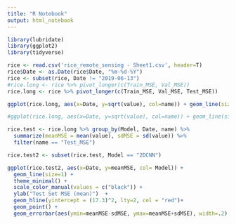 ```yaml
---
title: "R Notebook"
output: html_notebook
---
```


```r
library(lubridate)
library(ggplot2)
library(tidyverse)

rice <- read.csv('rice_remote_sensing - Sheet1.csv', header=T)
rice$Date <- as.Date(rice$Date, "%m-%d-%Y")
rice <- subset(rice, Date != "2019-06-13")
#rice.long <- rice %>% pivot_longer(c(Train_MSE, Val_MSE))
rice.long <- rice %>% pivot_longer(c(Train_MSE, Val_MSE, Test_MSE))

ggplot(rice.long, aes(x=Date, y=sqrt(value), col=name)) + geom_line(size=0.25) + facet_grid(Set~Model) + theme_bw() + geom_hline(yintercept = sqrt(17.3)^2, col="red", lty=2) + scale_color_manual(values = c("black","grey70", "grey50"), name="Dataset", labels=c("Test", "Train", "Validation")) + scale_linetype(name="Fold") + ylab("RMSE") + theme(axis.text.x = element_text(angle = 90, vjust=0.4))#+ geom_point(size=0.3)

#ggplot(rice.long, aes(x=Date, y=sqrt(value), col=name)) + geom_line(size=0.4) + facet_grid(Set~Model) + theme_minimal() + geom_hline(yintercept = sqrt(17.3)^2, col="red", lty=2) + scale_color_manual(values = c("grey70", "black"), name="Dataset", labels=c("Train", "Validation")) + scale_linetype(name="Fold") + ylab("RMSE") + theme(axis.text.x = element_text(angle = 90, vjust=0.4))#+ geom_point(size=0.2)
```
```r
rice.test <- rice.long %>% group_by(Model, Date, name) %>% 
  summarize(meanMSE = mean(value), sdMSE = sd(value)) %>%
  filter(name == "Test_MSE")

rice.test2 <- subset(rice.test, Model == "2DCNN")

ggplot(rice.test2, aes(x=Date, y=meanMSE, col= Model)) + 
  geom_line(size=1) + 
  theme_minimal() + 
  scale_color_manual(values = c("black")) + 
  ylab("Test Set MSE (mean)")  + 
  geom_hline(yintercept = (17.3)^2, lty=2, col = "red")+
  geom_point() +
  geom_errorbar(aes(ymin=meanMSE-sdMSE, ymax=meanMSE+sdMSE), width=.2)
```


